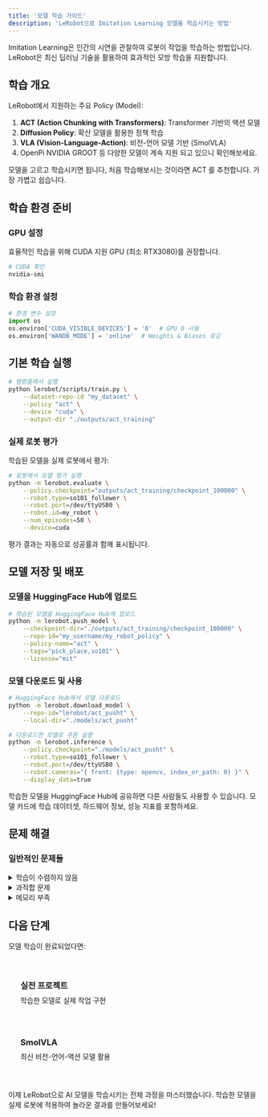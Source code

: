 ```yaml
---
title: '모델 학습 가이드'
description: 'LeRobot으로 Imitation Learning 모델을 학습시키는 방법'
---
```



<Callout type="info" title="Imitation Learning이란?">
  Imitation Learning은 인간의 시연을 관찰하여 로봇이 작업을 학습하는 방법입니다. LeRobot은 최신 딥러닝 기술을 활용하여 효과적인 모방 학습을 지원합니다.
</Callout>

## 학습 개요

LeRobot에서 지원하는 주요 Policy (Model):

1. **ACT (Action Chunking with Transformers)**: Transformer 기반의 액션 모델
2. **Diffusion Policy**: 확산 모델을 활용한 정책 학습
3. **VLA (Vision-Language-Action)**: 비전-언어 모델 기반 (SmolVLA)
4. OpenPi NVIDIA GROOT 등 다양한 모델이 계속 지원 되고 있으니 확인해보세요.

모델을 고르고 학습시키면 됩니다, 처음 학습해보시는 것이라면 ACT 를 추천합니다. 가장 가볍고 쉽습니다. 

## 학습 환경 준비

### GPU 설정

<Callout type="warning" title="GPU 권장사항">
  효율적인 학습을 위해 CUDA 지원 GPU (최소 RTX3080)를 권장합니다.
</Callout>

```bash
# CUDA 확인
nvidia-smi
```

### 학습 환경 설정

```python
# 환경 변수 설정
import os
os.environ['CUDA_VISIBLE_DEVICES'] = '0'  # GPU 0 사용
os.environ['WANDB_MODE'] = 'online'  # Weights & Biases 로깅
```

## 기본 학습 실행

```bash
# 명령줄에서 실행
python lerobot/scripts/train.py \
    --dataset-repo-id "my_dataset" \
    --policy "act" \
    --device "cuda" \
    --output-dir "./outputs/act_training" 
```
### 실제 로봇 평가

학습된 모델을 실제 로봇에서 평가:

```bash
# 로봇에서 모델 평가 실행
python -m lerobot.evaluate \
    --policy.checkpoint="outputs/act_training/checkpoint_100000" \
    --robot.type=so101_follower \
    --robot.port=/dev/ttyUSB0 \
    --robot.id=my_robot \
    --num_episodes=50 \
    --device=cuda
```

평가 결과는 자동으로 성공률과 함께 표시됩니다.

## 모델 저장 및 배포

### 모델을 HuggingFace Hub에 업로드

```bash
# 학습된 모델을 HuggingFace Hub에 업로드
python -m lerobot.push_model \
    --checkpoint-dir="./outputs/act_training/checkpoint_100000" \
    --repo-id="my_username/my_robot_policy" \
    --policy-name="act" \
    --tags="pick_place,so101" \
    --license="mit"
```

### 모델 다운로드 및 사용

```bash
# HuggingFace Hub에서 모델 다운로드
python -m lerobot.download_model \
    --repo-id="lerobot/act_pusht" \
    --local-dir="./models/act_pusht"

# 다운로드한 모델로 추론 실행
python -m lerobot.inference \
    --policy.checkpoint="./models/act_pusht" \
    --robot.type=so101_follower \
    --robot.port=/dev/ttyUSB0 \
    --robot.cameras="{ front: {type: opencv, index_or_path: 0} }" \
    --display_data=true
```

<Callout type="tip" title="모델 공유">
  학습한 모델을 HuggingFace Hub에 공유하면 다른 사람들도 사용할 수 있습니다. 
  모델 카드에 학습 데이터셋, 하드웨어 정보, 성능 지표를 포함하세요.
</Callout>

## 문제 해결

### 일반적인 문제들

<details>
<summary>학습이 수렴하지 않음</summary>

- 학습률 조정 (보통 1e-3 ~ 1e-5)
- 배치 크기 조정
- 데이터 정규화 확인
- 그래디언트 클리핑 적용

```python
optimizer = torch.optim.Adam(
    policy.parameters(),
    lr=1e-4,
    weight_decay=1e-5
)

# 그래디언트 클리핑
torch.nn.utils.clip_grad_norm_(policy.parameters(), max_norm=1.0)
```

</details>

<details>
<summary>과적합 문제</summary>

- 데이터 증강 강화
- 드롭아웃 비율 증가
- 조기 종료(Early Stopping) 적용
- 더 많은 데이터 수집

</details>

<details>
<summary>메모리 부족</summary>

- 배치 크기 감소
- 그래디언트 축적 사용
- 혼합 정밀도 학습 활성화

```python
# 혼합 정밀도 학습
from torch.cuda.amp import autocast, GradScaler

scaler = GradScaler()
with autocast():
    loss = policy.compute_loss(batch)
```

</details>

## 다음 단계

모델 학습이 완료되었다면:

<div style="display: grid; grid-template-columns: repeat(auto-fit, minmax(250px, 1fr)); gap: 1rem; margin: 2rem 0;">
  <a href="/community/docs/physical-ai/lerobot/tutorials" style="padding: 1.5rem; background: var(--color-surface); border: 1px solid var(--color-border); border-radius: var(--radius-lg); text-decoration: none; transition: all var(--transition-base);">
    <h3 style="margin: 0 0 0.5rem 0; color: var(--color-accent);"><i class="fas fa-rocket"></i> 실전 프로젝트</h3>
    <p style="margin: 0; color: var(--color-text-secondary); font-size: var(--text-sm);">학습한 모델로 실제 작업 구현</p>
  </a>
  
  <a href="/community/docs/physical-ai/lerobot/policy/smolvla" style="padding: 1.5rem; background: var(--color-surface); border: 1px solid var(--color-border); border-radius: var(--radius-lg); text-decoration: none; transition: all var(--transition-base);">
    <h3 style="margin: 0 0 0.5rem 0; color: var(--color-accent);"><i class="fas fa-language"></i> SmolVLA</h3>
    <p style="margin: 0; color: var(--color-text-secondary); font-size: var(--text-sm);">최신 비전-언어-액션 모델 활용</p>
  </a>
</div>

<Callout type="success" title="축하합니다!">
  이제 LeRobot으로 AI 모델을 학습시키는 전체 과정을 마스터했습니다. 학습한 모델을 실제 로봇에 적용하여 놀라운 결과를 만들어보세요!
</Callout>